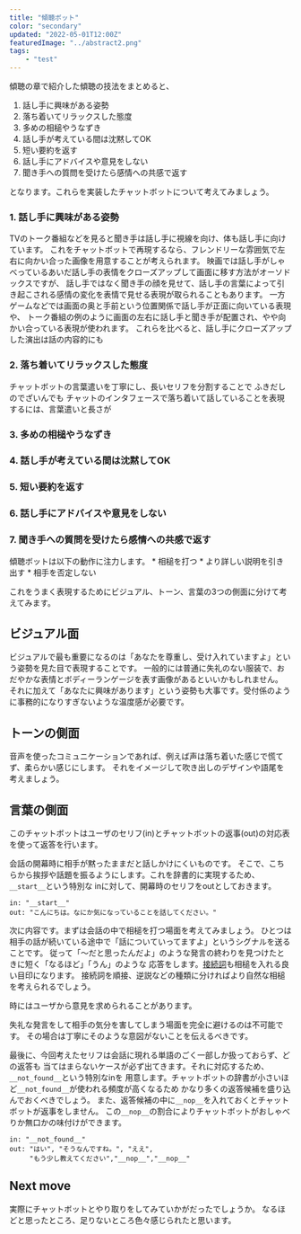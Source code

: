 ```yaml
---
title: "傾聴ボット"
color: "secondary"
updated: "2022-05-01T12:00Z"
featuredImage: "../abstract2.png"
tags: 
    - "test"
---
```



傾聴の章で紹介した傾聴の技法をまとめると、

1. 話し手に興味がある姿勢
2. 落ち着いてリラックスした態度
3. 多めの相槌やうなずき
4. 話し手が考えている間は沈黙してOK
5. 短い要約を返す
6. 話し手にアドバイスや意見をしない
7. 聞き手への質問を受けたら感情への共感で返す
    
となります。これらを実装したチャットボットについて考えてみましょう。

### 1. 話し手に興味がある姿勢

TVのトーク番組などを見ると聞き手は話し手に視線を向け、体も話し手に向けています。
これをチャットボットで再現するなら、フレンドリーな雰囲気で左右に向かい合った画像を用意することが考えられます。
映画では話し手がしゃべっているあいだ話し手の表情をクローズアップして画面に移す方法がオーソドックスですが、
話し手ではなく聞き手の顔を見せて、話し手の言葉によって引き起こされる感情の変化を表情で見せる表現が取られることもあります。
一方ゲームなどでは画面の奥と手前という位置関係で話し手が正面に向いている表現や、
トーク番組の例のように画面の左右に話し手と聞き手が配置され、やや向かい合っている表現が使われます。
これらを比べると、話し手にクローズアップした演出は話の内容的にも

### 2. 落ち着いてリラックスした態度

チャットボットの言葉遣いを丁寧にし、長いセリフを分割することで
ふきだしのでざいんでも
チャットのインタフェースで落ち着いて話していることを表現するには、言葉遣いと長さが

### 3. 多めの相槌やうなずき


### 4. 話し手が考えている間は沈黙してOK
### 5. 短い要約を返す
### 6. 話し手にアドバイスや意見をしない
### 7. 聞き手への質問を受けたら感情への共感で返す





<Chatbot source='/chatbot/active-listening'/>
傾聴ボットは以下の動作に注力します。
* 相槌を打つ
* より詳しい説明を引き出す
* 相手を否定しない

これをうまく表現するためにビジュアル、トーン、言葉の3つの側面に分けて考えてみます。

## ビジュアル面

ビジュアルで最も重要になるのは「あなたを尊重し、受け入れていますよ」という姿勢を見た目で表現することです。
一般的には普通に失礼のない服装で、おだやかな表情とボディーランゲージを表す画像があるといいかもしれません。
それに加えて「あなたに興味があります」という姿勢も大事です。受付係のように事務的になりすぎないような温度感が必要です。

## トーンの側面

音声を使ったコミュニケーションであれば、例えば声は落ち着いた感じで慌てず、柔らかい感じにします。
それをイメージして吹き出しのデザインや語尾を考えましょう。

## 言葉の側面
このチャットボットはユーザのセリフ(in)とチャットボットの返事(out)の対応表を使って返答を行います。

会話の開幕時に相手が黙ったままだと話しかけにくいものです。
そこで、こちらから挨拶や話題を振るようにします。これを辞書的に実現するため、`__start__`という特別な
inに対して、開幕時のセリフをoutとしておきます。
```
in: "__start__"
out: "こんにちは。なにか気になっていることを話してください。"
```

次に内容です。まずは会話の中で相槌を打つ場面を考えてみましょう。
ひとつは相手の話が続いている途中で「話についていってますよ」というシグナルを送ることです。
従って「〜だと思ったんだよ」のような発言の終わりを見つけたときに短く「なるほど」「うん」のような
応答をします。[接続詞](https://ja.wikipedia.org/wiki/%E6%8E%A5%E7%B6%9A%E8%A9%9E)も相槌を入れる良い目印になります。
接続詞を順接、逆説などの種類に分ければより自然な相槌を考えられるでしょう。

時にはユーザから意見を求められることがあります。

失礼な発言をして相手の気分を害してしまう場面を完全に避けるのは不可能です。
その場合は丁寧にそのような意図がないことを伝えるべきです。

最後に、今回考えたセリフは会話に現れる単語のごく一部しか扱っておらず、どの返答も
当てはまらないケースが必ず出てきます。それに対応するため、`__not_found__`という特別なinを
用意します。チャットボットの辞書が小さいほど`__not_found__`が使われる頻度が高くなるため
かなり多くの返答候補を盛り込んでおくべきでしょう。
また、返答候補の中に`__nop__`を入れておくとチャットボットが返事をしません。
この`__nop__`の割合によりチャットボットがおしゃべりか無口かの味付けができます。

```
in: "__not_found__"
out: "はい", "そうなんですね。", "ええ",
     "もう少し教えてください","__nop__","__nop__"
```





## Next move

実際にチャットボットとやり取りをしてみていかがだったでしょうか。
なるほどと思ったところ、足りないところ色々感じられたと思います。
